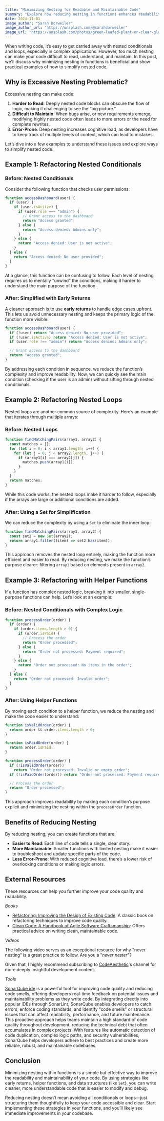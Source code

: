 ```yaml
---
title: "Minimizing Nesting for Readable and Maintainable Code"
summary: "Explore how reducing nesting in functions enhances readability and maintainability, with practical examples that illustrate best practices."
date: 2024-11-01
image_author: "Sarah Dorweiler"
image_author_url: "https://unsplash.com/@sarahdorweiler"
image_url: "https://unsplash.com/photos/green-leafed-plant-on-clear-glass-vase-filled-with-water-x2Tmfd1-SgA"
---
```


When writing code, it’s easy to get carried away with nested conditionals and loops, especially in complex applications. However, too much nesting can make your code difficult to read, understand, and maintain. In this post, we'll discuss why minimizing nesting in functions is beneficial and show practical examples of how to simplify nested code.

## Why is Excessive Nesting Problematic?

Excessive nesting can make code:

1. **Harder to Read**: Deeply nested code blocks can obscure the flow of logic, making it challenging to see the “big picture.”
2. **Difficult to Maintain**: When bugs arise, or new requirements emerge, modifying highly nested code often leads to more errors or the need for complete rewrites.
3. **Error-Prone**: Deep nesting increases cognitive load, as developers have to keep track of multiple levels of context, which can lead to mistakes.

Let’s dive into a few examples to understand these issues and explore ways to simplify nested code.

## Example 1: Refactoring Nested Conditionals

### Before: Nested Conditionals

Consider the following function that checks user permissions:

```javascript
function accessDashboard(user) {
  if (user) {
    if (user.isActive) {
      if (user.role === "admin") {
        // Grant access to the dashboard
        return "Access granted";
      } else {
        return "Access denied: Admins only";
      }
    } else {
      return "Access denied: User is not active";
    }
  } else {
    return "Access denied: No user provided";
  }
}
```

At a glance, this function can be confusing to follow. Each level of nesting requires us to mentally “unwind” the conditions, making it harder to understand the main purpose of the function.

### After: Simplified with Early Returns

A cleaner approach is to use **early returns** to handle edge cases upfront. This lets us avoid unnecessary nesting and keeps the primary logic of the function more visible:

```javascript
function accessDashboard(user) {
  if (!user) return "Access denied: No user provided";
  if (!user.isActive) return "Access denied: User is not active";
  if (user.role !== "admin") return "Access denied: Admins only";

  // Grant access to the dashboard
  return "Access granted";
}
```

By addressing each condition in sequence, we reduce the function’s complexity and improve readability. Now, we can quickly see the main condition (checking if the user is an admin) without sifting through nested conditionals.

## Example 2: Refactoring Nested Loops

Nested loops are another common source of complexity. Here’s an example that iterates through multiple arrays:

### Before: Nested Loops

```javascript
function findMatchingPairs(array1, array2) {
  const matches = [];
  for (let i = 0; i < array1.length; i++) {
    for (let j = 0; j < array2.length; j++) {
      if (array1[i] === array2[j]) {
        matches.push(array1[i]);
      }
    }
  }
  return matches;
}
```

While this code works, the nested loops make it harder to follow, especially if the arrays are large or additional conditions are added.

### After: Using a Set for Simplification

We can reduce the complexity by using a `Set` to eliminate the inner loop:

```javascript
function findMatchingPairs(array1, array2) {
  const set2 = new Set(array2);
  return array1.filter((item) => set2.has(item));
}
```

This approach removes the nested loop entirely, making the function more efficient and easier to read. By reducing nesting, we make the function’s purpose clearer: filtering `array1` based on elements present in `array2`.

## Example 3: Refactoring with Helper Functions

If a function has complex nested logic, breaking it into smaller, single-purpose functions can help. Let’s look at an example:

### Before: Nested Conditionals with Complex Logic

```javascript
function processOrder(order) {
  if (order) {
    if (order.items.length > 0) {
      if (order.isPaid) {
        // Process the order
        return "Order processed";
      } else {
        return "Order not processed: Payment required";
      }
    } else {
      return "Order not processed: No items in the order";
    }
  } else {
    return "Order not processed: Invalid order";
  }
}
```

### After: Using Helper Functions

By moving each condition to a helper function, we reduce the nesting and make the code easier to understand:

```javascript
function isValidOrder(order) {
  return order && order.items.length > 0;
}

function isPaidOrder(order) {
  return order.isPaid;
}

function processOrder(order) {
  if (!isValidOrder(order))
    return "Order not processed: Invalid or empty order";
  if (!isPaidOrder(order)) return "Order not processed: Payment required";

  // Process the order
  return "Order processed";
}
```

This approach improves readability by making each condition’s purpose explicit and minimizing the nesting within the `processOrder` function.

## Benefits of Reducing Nesting

By reducing nesting, you can create functions that are:

- **Easier to Read**: Each line of code tells a single, clear story.
- **More Maintainable**: Smaller functions with limited nesting make it easier to troubleshoot and update specific parts of the code.
- **Less Error-Prone**: With reduced cognitive load, there’s a lower risk of overlooking conditions or making logic errors.

## External Resources

These resources can help you further improve your code quality and readability.

_Books_

- [Refactoring: Improving the Design of Existing Code](https://www.oreilly.com/library/view/refactoring-improving-the/9780134757681/): A classic book on refactoring techniques to improve code quality.
- [Clean Code: A Handbook of Agile Software Craftsmanship](https://www.oreilly.com/library/view/clean-code-a/9780136083238/): Offers practical advice on writing clean, maintainable code.

_Videos_

The following video serves as an exceptional resource for why "never nesting" is a great practice to follow. Are you a "_never nester_"?

<YouTubeEmbed url="https://www.youtube.com/embed/CFRhGnuXG-4" inline />

Given that, I highly recommend subscribing to [CodeAesthetic](https://www.youtube.com/@CodeAesthetic)'s channel for more deeply insightful development content.

_Tools_

<YouTubeEmbed url="https://youtube.com/embed/Ks4Slmzb1qY" inline />

[SonarQube ide](https://www.sonarsource.com/products/sonarlint) is a powerful tool for improving code quality and reducing code smells, offering developers real-time feedback on potential issues and maintainability problems as they write code. By integrating directly into popular IDEs through SonarLint, SonarQube enables developers to catch errors, enforce coding standards, and identify "code smells" or structural issues that can affect readability, performance, and future maintenance. This proactive approach helps teams maintain a high standard of code quality throughout development, reducing the technical debt that often accumulates in complex projects. With features like automatic detection of code duplication, complex logic paths, and security vulnerabilities, SonarQube helps developers adhere to best practices and create more reliable, robust, and maintainable codebases.

## Conclusion

Minimizing nesting within functions is a simple but effective way to improve the readability and maintainability of your code. By using strategies like early returns, helper functions, and data structures (like `Set`), you can write cleaner, more understandable code that is easier to modify and debug.

Reducing nesting doesn’t mean avoiding all conditionals or loops—just structuring them thoughtfully to keep your code accessible and clear. Start implementing these strategies in your functions, and you’ll likely see immediate improvements in your codebase.
